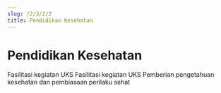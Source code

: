 ```yaml
---
slug: /2/3/2/2
title: Pendidikan Kesehatan
---
```


# Pendidikan Kesehatan

<Tabs>
<TabItem value='puskesmas' label='Puskesmas'>
Fasilitasi kegiatan UKS
</TabItem>
<TabItem value='pustu' label='Pustu'>
Fasilitasi kegiatan UKS
</TabItem>
<TabItem value='sekolah' label='Sekolah'>
Pemberian pengetahuan kesehatan dan pembiasaan perilaku sehat
</TabItem>
</Tabs>

